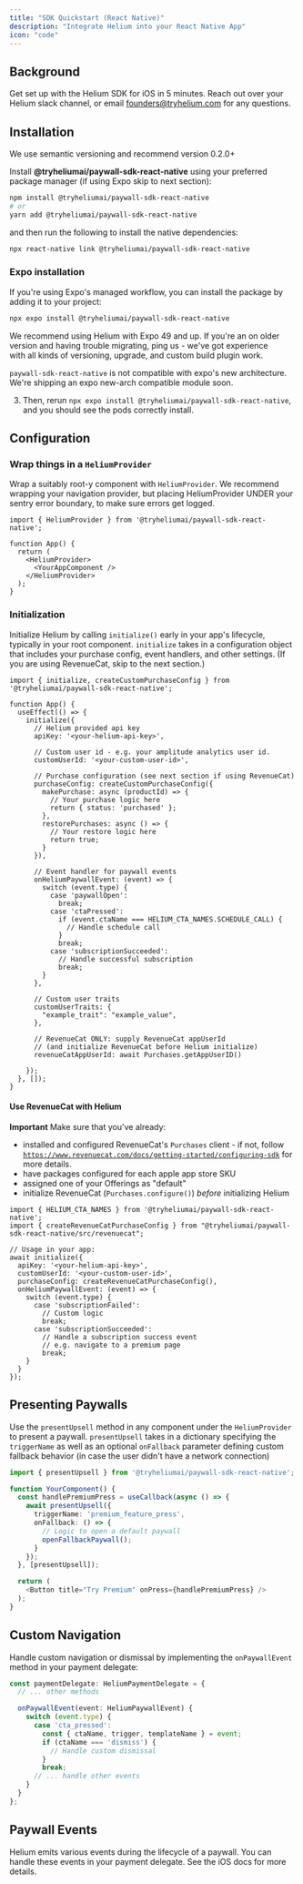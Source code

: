 ```yaml
---
title: "SDK Quickstart (React Native)"
description: "Integrate Helium into your React Native App"
icon: "code"
---
```


## **Background**

Get set up with the Helium SDK for iOS in 5 minutes. Reach out over your Helium slack channel, or email [founders@tryhelium.com](mailto:founders@tryhelium.com) for any questions.

## **Installation**

We use semantic versioning and recommend version 0.2.0\+

Install **@tryheliumai/paywall-sdk-react-native** using your preferred package manager (if using Expo skip to next section):

```bash
npm install @tryheliumai/paywall-sdk-react-native
# or
yarn add @tryheliumai/paywall-sdk-react-native
```

and then run the following to install the native dependencies:

```bash
npx react-native link @tryheliumai/paywall-sdk-react-native
```

### Expo installation

If you're using Expo's managed workflow, you can install the package by adding it to your project:

```bash
npx expo install @tryheliumai/paywall-sdk-react-native
```

We recommend using Helium with Expo 49 and up. If you're an on older version and having trouble migrating, ping us - we've got experience\
with all kinds of versioning, upgrade, and custom build plugin work.

<Warning>`paywall-sdk-react-native` is not compatible with expo's new architecture. We're shipping an expo new-arch compatible module soon.</Warning>

3) Then, rerun `npx expo install @tryheliumai/paywall-sdk-react-native`, and you should see the pods correctly install.

## **Configuration**

### Wrap things in a `HeliumProvider`

Wrap a suitably root-y component with `HeliumProvider`. We recommend wrapping your navigation provider, but placing HeliumProvider UNDER your sentry error boundary, to make sure
errors get logged.

```tsx
import { HeliumProvider } from '@tryheliumai/paywall-sdk-react-native';

function App() {
  return (
    <HeliumProvider>
      <YourAppComponent />
    </HeliumProvider>
  );
}
```

### Initialization

Initialize Helium by calling `initialize()` early in your app's lifecycle, typically in your root component.
`initialize` takes in a configuration object that includes your purchase config, event handlers, and other settings. (If you are using RevenueCat, skip to the next section.)

```tsx
import { initialize, createCustomPurchaseConfig } from '@tryheliumai/paywall-sdk-react-native';

function App() {
  useEffect(() => {
    initialize({
      // Helium provided api key
      apiKey: '<your-helium-api-key>',

      // Custom user id - e.g. your amplitude analytics user id. 
      customUserId: '<your-custom-user-id>',

      // Purchase configuration (see next section if using RevenueCat)
      purchaseConfig: createCustomPurchaseConfig({
        makePurchase: async (productId) => {
          // Your purchase logic here
          return { status: 'purchased' };
        },
        restorePurchases: async () => {
          // Your restore logic here
          return true;
        }
      }),

      // Event handler for paywall events
      onHeliumPaywallEvent: (event) => {
        switch (event.type) {
          case 'paywallOpen':
            break;
          case 'ctaPressed':
            if (event.ctaName === HELIUM_CTA_NAMES.SCHEDULE_CALL) {
              // Handle schedule call
            }
            break;
          case 'subscriptionSucceeded':
            // Handle successful subscription
            break;
        }
      },

      // Custom user traits
      customUserTraits: {
        "example_trait": "example_value",
      },

      // RevenueCat ONLY: supply RevenueCat appUserId
      // (and initialize RevenueCat before Helium initialize)
      revenueCatAppUserId: await Purchases.getAppUserID()

    });
  }, []);
}
```

#### Use RevenueCat with Helium

**Important** Make sure that you've already:

- installed and configured RevenueCat's `Purchases` client - if not, follow [`https://www.revenuecat.com/docs/getting-started/configuring-sdk`](https://www.revenuecat.com/docs/getting-started/configuring-sdk) for more details.
- have packages configured for each apple app store SKU
- assigned one of your Offerings as "default"
- initialize RevenueCat (`Purchases.configure()`) _before_ initializing Helium

```tsx
import { HELIUM_CTA_NAMES } from '@tryheliumai/paywall-sdk-react-native';
import { createRevenueCatPurchaseConfig } from "@tryheliumai/paywall-sdk-react-native/src/revenuecat";

// Usage in your app:
await initialize({
  apiKey: '<your-helium-api-key>',
  customUserId: '<your-custom-user-id>',
  purchaseConfig: createRevenueCatPurchaseConfig(),
  onHeliumPaywallEvent: (event) => {
    switch (event.type) {
      case 'subscriptionFailed':
        // Custom logic
        break;
      case 'subscriptionSucceeded':
        // Handle a subscription success event
        // e.g. navigate to a premium page
        break;
    }
  }
});
```

## **Presenting Paywalls**

Use the `presentUpsell` method in any component under the `HeliumProvider` to present a paywall. `presentUpsell` takes in a dictionary
specifying the `triggerName` as well as an optional `onFallback` parameter defining custom fallback behavior (in case the user didn't have a network connection)

```typescript
import { presentUpsell } from '@tryheliumai/paywall-sdk-react-native';

function YourComponent() {
  const handlePremiumPress = useCallback(async () => {
    await presentUpsell({
      triggerName: 'premium_feature_press',
      onFallback: () => {
        // Logic to open a default paywall
        openFallbackPaywall();
      }
    });
  }, [presentUpsell]);

  return (
    <Button title="Try Premium" onPress={handlePremiumPress} />
  );
}
```

## Custom Navigation

Handle custom navigation or dismissal by implementing the `onPaywallEvent` method in your payment delegate:

```typescript
const paymentDelegate: HeliumPaymentDelegate = {
  // ... other methods

  onPaywallEvent(event: HeliumPaywallEvent) {
    switch (event.type) {
      case 'cta_pressed':
        const { ctaName, trigger, templateName } = event;
        if (ctaName === 'dismiss') {
          // Handle custom dismissal
        }
        break;
      // ... handle other events
    }
  }
};
```

## **Paywall Events**

Helium emits various events during the lifecycle of a paywall. You can handle these events in your payment delegate. See the iOS docs for more details.